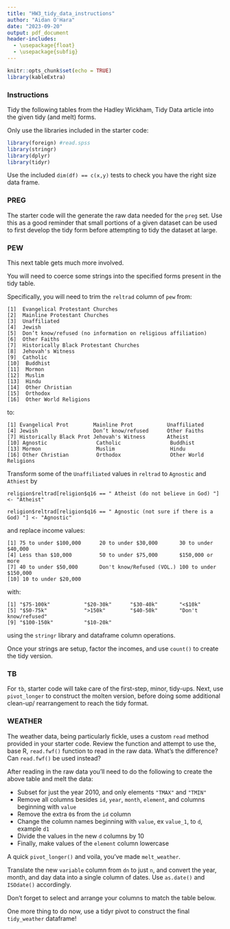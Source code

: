 ```yaml
---
title: "HW3_tidy_data_instructions"
author: "Aidan O'Hara"
date: "2023-09-20"
output: pdf_document
header-includes:
  - \usepackage{float}
  - \usepackage{subfig}
---
```


```r
knitr::opts_chunk$set(echo = TRUE)
library(kableExtra)
```

### Instructions

Tidy the following tables from the Hadley Wickham, Tidy Data article into the given tidy (and melt) forms.

Only use the libraries included in the starter code: 

```r
library(foreign) #read.spss
library(stringr)
library(dplyr)
library(tidyr)
```

Use the included `dim(df) == c(x,y)` tests to check you have the right size data frame. 

### PREG

The starter code will the generate the raw data needed for the `preg` set. Use this as a good reminder that small portions of a given dataset can be used to first develop the tidy form before attempting to tidy the dataset at large.

```{=tex}
\begin{table}[H]
  \centering
  \input{data/preg-raw-1.tex}
  \caption{Typical presentation dataset.}
  \label{tbl:preg-raw-1}
\end{table}
```
```{=tex}
\begin{table}[H]
  \centering
  \input{data/preg-tidy.tex}
  \caption{The same data as in Table~\ref{tbl:preg-raw-1} but with variables in columns and observations in rows.}
  \label{tbl:preg-tidy}
\end{table}
```
\newpage

### PEW

This next table gets much more involved.

```{=tex}
\begin{table}[H]
  \centering
  \input{data/pew-raw.tex}
  \caption{The first ten rows of data on income and religion from the Pew Forum. Three columns, \texttt{\$75-100k}, \texttt{\$100-150k} and \texttt{>150k}, have been omitted} 
  \label{tbl:pew-raw}
\end{table}
```

You will need to coerce some strings into the specified forms present in the tidy table. 

Specifically, you will need to trim the `reltrad` column of `pew` from:

`[1]  Evangelical Protestant Churches`\
`[2]  Mainline Protestant Churches`\
`[3]  Unaffiliated`\
`[4]  Jewish`\
`[5]  Don’t know/refused (no information on religious affiliation)`\
`[6]  Other Faiths`\
`[7]  Historically Black Protestant Churches`\
`[8]  Jehovah's Witness`\
`[9]  Catholic`\
`[10]  Buddhist`\
`[11]  Mormon`\
`[12]  Muslim`\
`[13]  Hindu`\
`[14]  Other Christian`\
`[15]  Orthodox`\
`[16]  Other World Religions`\

to:

`[1] Evangelical Prot        Mainline Prot           Unaffiliated`\
`[4] Jewish                  Don’t know/refused      Other Faiths`\
`[7] Historically Black Prot Jehovah's Witness       Atheist`\
`[10] Agnostic                Catholic                Buddhist`\
`[13] Mormon                  Muslim                  Hindu`\
`[16] Other Christian         Orthodox                Other World Religions`\

Transform some of the `Unaffiliated` values in `reltrad` to `Agnostic` and `Athiest` by 

`religion$reltrad[religion$q16 == " Atheist (do not believe in God) "] <- "Atheist"`

`religion$reltrad[religion$q16 == " Agnostic (not sure if there is a God) "] <- "Agnostic"`

and replace income values:

`[1] 75 to under $100,000      20 to under $30,000       30 to under $40,000`\
`[4] Less than $10,000         50 to under $75,000       $150,000 or more`\
`[7] 40 to under $50,000       Don't know/Refused (VOL.) 100 to under $150,000`\
`[10] 10 to under $20,000`\

with:

`[1] "$75-100k"           "$20-30k"      "$30-40k"       "<$10k"`\
`[5] "$50-75k"            ">150k"        "$40-50k"       "Don't know/refused"`\
`[9] "$100-150k"          "$10-20k"`\

using the `stringr` library and dataframe column operations.

Once your strings are setup, factor the incomes, and use `count()` to create the tidy version.


```{=tex}
\begin{table}[H]
  \centering
  \input{data/pew-clean.tex}
  \caption{The first ten rows of the tidied Pew survey dataset on income and religion. The \texttt{column} has been renamed to \texttt{income}, and \texttt{value} to \texttt{freq}.}
  \label{tbl:pew-clean}
\end{table}
```
\newpage

### TB

For `tb`, starter code will take care of the first-step, minor, tidy-ups. Next, use `pivot_longer` to construct the molten version, before doing some additional clean-up/ rearrangement to reach the tidy format.

```{=tex}
\begin{table}[H]
  \centering
  \input{data/tb-raw.tex}
  \caption{Original TB dataset. Corresponding to each `m' column for males, there is also an `f' column for females, \texttt{f1524}, \texttt{f2534} and so on. These are not shown to conserve space. Note the mixture of 0s and missing values (---). This is due to the data collection process and the distinction is important for this dataset.}
  \label{tbl:tb-raw}
\end{table}
```
```{=tex}
\begin{table}[H]
  \centering
  \subfloat[Molten data]{\label{tbl:tb-molten}\input{data/tb-clean-1.tex}}%
  \hspace{2em}%
  \subfloat[Tidy data]{\label{tbl:tb-tidy}\input{data/tb-clean-2.tex}}
  
  \caption{Tidying the TB dataset requires first melting, and then splitting the \texttt{column} column into two variables: \texttt{sex} and \texttt{age}.}
  \label{tbl:tb-clean}
\end{table}
```
\newpage

### WEATHER

The weather data, being particularly fickle, uses a custom `read`  method provided in your starter code. Review the function and attempt to use the, base R, `read.fwf()` function to read in the raw data. What's the difference? Can `read.fwf()` be used instead?


```{=tex}
\begin{table}[H]
  \centering
  \input{data/weather-raw.tex}
  \caption{Original weather dataset.  There is a column for each possible day in the month.  Columns \texttt{d9} to \texttt{d31} have been omitted to conserve space.}
  \label{tbl:weather-raw}
\end{table}
```

After reading in the raw data you'll need to do the following to create the above table and melt the data:

-   Subset for just the year 2010, and only elements `"TMAX"` and `"TMIN"` 
-   Remove all columns besides `id`, `year`, `month`, `element`, and columns beginning with `value` 
-   Remove the extra `0`s from the `id` column 
-   Change the column names beginning with `value`, ex `value_1`, to `d`, example `d1` 
-   Divide the values in the new `d` columns by 10 
-   Finally, make values of the `element` column lowercase

A quick `pivot_longer()` and voila, you've made `melt_weather`.

Translate the new `variable` column from `dn` to just `n`, and convert the year, month, and day data into a single column of dates.  Use `as.date()` and `ISOdate()` accordingly.

Don't forget to select and arrange your columns to match the table below.

One more thing to do now, use a tidyr pivot to construct the final `tidy_weather` dataframe!


```{=tex}
\begin{table}[H]
  \centering
  \subfloat[Molten data]{\label{tbl:weather-molten}\input{data/weather-clean-1.tex}}%
  \hspace{2em}%
  \subfloat[Tidy data]{\label{tbl:weather-tidy}\input{data/weather-clean-2.tex}}
  
  \caption{(a) Molten weather dataset. This is almost tidy, but instead of values, the \texttt{element} column contains names of variables. Missing values are dropped to conserve space. (b) Tidy weather dataset. Each row represents the meteorological measurements for a single day. There are two measured variables, minimum (\texttt{tmin}) and maximum (\texttt{tmax}) temperature; all other variables are fixed.}
  \label{tbl:weather-clean}
\end{table}
```

